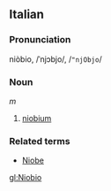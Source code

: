 ==Italian==
===Pronunciation===
niòbio, /ˈnjɔbjo/, /<tt>"njObjo</tt>/
===Noun===
''m''

# [[niobium]]

===Related terms===
*[[Niobe]]

[[gl:Niobio]]